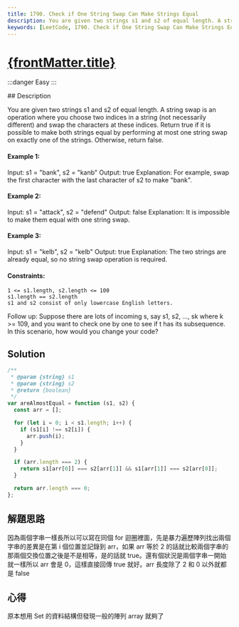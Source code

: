 ```yaml
---
title: 1790. Check if One String Swap Can Make Strings Equal
description: You are given two strings s1 and s2 of equal length. A string swap is an operation where you choose two indices in a string (not necessarily different) and swap the characters at these indices. Return true if it is possible to make both strings equal by performing at most one string swap on exactly one of the strings. Otherwise, return false.
keywords: [LeetCode, 1790. Check if One String Swap Can Make Strings Equal, Easy,Hash Table,String,Counting]
---
```


# [{frontMatter.title}](https://leetcode.com/problems/check-if-one-string-swap-can-make-strings-equal)
:::danger Easy
:::


<Tabs>
  <TabItem value="description" label="題目描述" default>
    ## Description

You are given two strings s1 and s2 of equal length. A string swap is an operation where you choose two indices in a string (not necessarily different) and swap the characters at these indices.
Return true if it is possible to make both strings equal by performing at most one string swap on exactly one of the strings. Otherwise, return false.

#### Example 1:
Input: s1 = "bank", s2 = "kanb"
Output: true
Explanation: For example, swap the first character with the last character of s2 to make "bank".

#### Example 2:
Input: s1 = "attack", s2 = "defend"
Output: false
Explanation: It is impossible to make them equal with one string swap.

#### Example 3:
Input: s1 = "kelb", s2 = "kelb"
Output: true
Explanation: The two strings are already equal, so no string swap operation is required.

#### Constraints:
```
1 <= s1.length, s2.length <= 100
s1.length == s2.length
s1 and s2 consist of only lowercase English letters.
```
Follow up: Suppose there are lots of incoming s, say s1, s2, ..., sk where k >= 109, and you want to check one by one to see if t has its subsequence. In this scenario, how would you change your code?
  </TabItem>
  <TabItem value="solution" label="解答">
   ## Solution
```js
/**
 * @param {string} s1
 * @param {string} s2
 * @return {boolean}
 */
var areAlmostEqual = function (s1, s2) {
  const arr = [];

  for (let i = 0; i < s1.length; i++) {
    if (s1[i] !== s2[i]) {
      arr.push(i);
    }
  }

  if (arr.length === 2) {
    return s1[arr[0]] === s2[arr[1]] && s1[arr[1]] === s2[arr[0]];
  }

  return arr.length === 0;
};
```
  </TabItem>
</Tabs>


## 解題思路
因為兩個字串一樣長所以可以寫在同個 for 迴圈裡面，先是暴力遍歷陣列找出兩個字串的差異是在第 i 個位置並記錄到 arr，如果 arr 等於 2 的話就比較兩個字串的那兩個交換位置之後是不是相等，是的話就 true。還有個狀況是兩個字串一開始就一樣所以 arr 會是 0，這樣直接回傳 true 就好。arr 長度除了 2 和 0 以外就都是 false
## 心得
原本想用 Set 的資料結構但發現一般的陣列 array 就夠了